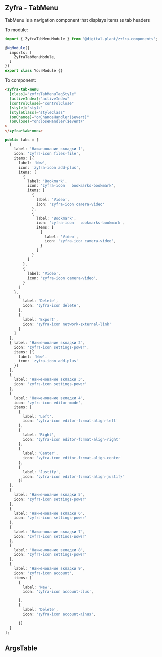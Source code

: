 
## Zyfra - TabMenu

<Subtitle>TabMenu is a navigation component that displays items as tab headers</Subtitle>

To module:
```typescript
import { ZyfraTabMenuModule } from '@digital-plant/zyfra-components';

@NgModule({
  imports: [
    ZyfraTabMenuModule,
  ]
})
export class YourModule {}
```

To component:
```html
<zyfra-tab-menu
  [class]="zyfraTabMenuTagStyle"
  [activeIndex]="activeIndex"
  [controlClose]="controlClose"
  [style]="style"
  [styleClass]="styleClass"
  (onChange)="onChangeHandler($event)"
  (onClose)="onCloseHandler($event)"
>
</zyfra-tab-menu>
```

```typescript
public tabs = [
  {
    label: 'Наименование вкладки 1',
    icon: 'zyfra-icon files-file',
    items: [{
      label: 'New',
      icon: 'zyfra-icon add-plus',
      items: [
        {
          label: 'Bookmark',
          icon: 'zyfra-icon   bookmarks-bookmark',
          items: [
            {
              label: 'Video',
              icon: 'zyfra-icon camera-video'
            },
            {
              label: 'Bookmark',
              icon: 'zyfra-icon   bookmarks-bookmark',
              items: [
                {
                  label: 'Video',
                  icon: 'zyfra-icon camera-video',
                }
              ]
            }
          ]
        },
        {
          label: 'Video',
          icon: 'zyfra-icon camera-video',
        }
      ]
    },
      {
        label: 'Delete',
        icon: 'zyfra-icon delete',
      },
      {
        label: 'Export',
        icon: 'zyfra-icon network-external-link'
      }
    ]
  },
  { label: 'Наименование вкладки 2',
    icon: 'zyfra-icon settings-power',
    items: [{
      label: 'New',
      icon: 'zyfra-icon add-plus'
    }]
  },
  {
    label: 'Наименование вкладки 3',
    icon: 'zyfra-icon settings-power'
  },
  {
    label: 'Наименование вкладки 4',
    icon: 'zyfra-icon editor-mode',
    items: [
      {
        label: 'Left',
        icon: 'zyfra-icon editor-format-align-left'
      },
      {
        label: 'Right',
        icon: 'zyfra-icon editor-format-align-right'
      },
      {
        label: 'Center',
        icon: 'zyfra-icon editor-format-align-center'
      },
      {
        label: 'Justify',
        icon: 'zyfra-icon editor-format-align-justify'
      }]
  },
  {
    label: 'Наименование вкладки 5',
    icon: 'zyfra-icon settings-power'
  },
  {
    label: 'Наименование вкладки 6',
    icon: 'zyfra-icon settings-power'
  },
  {
    label: 'Наименование вкладки 7',
    icon: 'zyfra-icon settings-power'
  },
  {
    label: 'Наименование вкладки 8',
    icon: 'zyfra-icon settings-power'
  },
  {
    label: 'Наименование вкладки 9',
    icon: 'zyfra-icon account',
    items: [
      {
        label: 'New',
        icon: 'zyfra-icon account-plus',

      },
      {
        label: 'Delete',
        icon: 'zyfra-icon account-minus',

      }]
  }
];
```

## ArgsTable

<ArgsTable of={ZyfraTabMenuComponent} />
